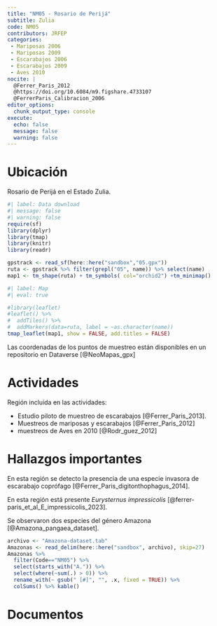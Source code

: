 ```yaml
---
title: "NM05 - Rosario de Perijá"
subtitle: Zulia
code: NM05
contributors: JRFEP
categories:
 - Mariposas 2006
 - Mariposas 2009
 - Escarabajos 2006
 - Escarabajos 2009
 - Aves 2010
nocite: |
  @Ferrer_Paris_2012
  @https://doi.org/10.6084/m9.figshare.4733107
  @FerrerParis_Calibracion_2006
editor_options: 
  chunk_output_type: console
execute:
  echo: false 
  message: false
  warning: false
---
```


# Ubicación

Rosario de Perijá en el Estado Zulia.

```r
#| label: Data download
#| message: false
#| warning: false
require(sf)
library(dplyr)
library(tmap)
library(knitr)
library(readr)

gpstrack <- read_sf(here::here("sandbox","05.gpx"))
ruta <- gpstrack %>% filter(grepl("05", name)) %>% select(name) 
map1 <- tm_shape(ruta) + tm_symbols( col="orchid2") +tm_minimap()

```

```r
#| label: Map
#| eval: true

#library(leaflet)
#leaflet() %>% 
#  addTiles() %>%
#  addMarkers(data=ruta, label = ~as.character(name))
tmap_leaflet(map1, show = FALSE, add.titles = FALSE)

```

Las coordenadas de los puntos de muestreo están disponibles en un repositorio en Dataverse [@NeoMapas_gpx]

# Actividades

Región incluida en las actividades:

- Estudio piloto de muestreo de escarabajos [@Ferrer_Paris_2013].
- Muestreos de mariposas y escarabajos [@Ferrer_Paris_2012]
- muestreos de Aves en 2010 [@Rodr_guez_2012]

# Hallazgos importantes

En esta región se detecto la presencia de una especie invasora de escarabajo coprófago [@Ferrer_Paris_digitonthophagus_2014].

En esta región está presente *Eurysternus impressicolis* [@ferrer-paris_et_al_E_impressicolis_2023].

Se observaron dos especies del género Amazona [@Amazona_pangaea_dataset].

```r
archivo <- "Amazona-dataset.tab"
Amazonas <- read_delim(here::here("sandbox", archivo), skip=27)
Amazonas %>% 
  filter(Code=="NM05") %>% 
  select(starts_with("A.")) %>% 
  select(where(~sum(.) > 0)) %>% 
  rename_with(~ gsub(" [#]", "", .x, fixed = TRUE)) %>% 
  colSums() %>% kable()
```



# Documentos

::: {#refs}
:::

